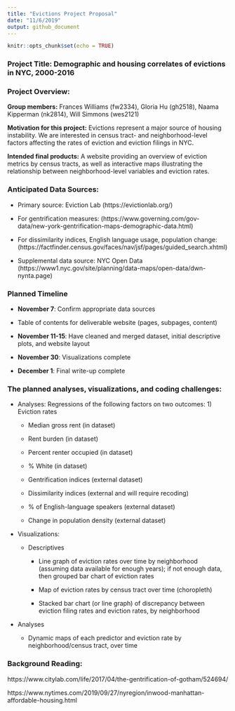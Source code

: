 ```yaml
---
title: "Evictions Project Proposal"
date: "11/6/2019"
output: github_document
---
```


```r
knitr::opts_chunk$set(echo = TRUE)
```


### **Project Title:** Demographic and housing correlates of evictions in NYC, 2000-2016

### **Project Overview:**

**Group members:** Frances Williams (fw2334), Gloria Hu (gh2518), Naama Kipperman (nk2814), Will Simmons (wes2121)

**Motivation for this project:** Evictions represent a major source of housing instability. We are interested in census tract- and neighborhood-level factors affecting the rates of eviction and eviction filings in NYC. 

**Intended final products:** A website providing an overview of eviction metrics by census tracts, as well as interactive maps illustrating the relationship between neighborhood-level variables and eviction rates. 


### **Anticipated Data Sources:**

* Primary source: Eviction Lab (https://evictionlab.org/) 

* For gentrification measures: (https://www.governing.com/gov-data/new-york-gentrification-maps-demographic-data.html)

* For dissimilarity indices, English language usage, population change: (https://factfinder.census.gov/faces/nav/jsf/pages/guided_search.xhtml)

* Supplemental data source: NYC Open Data (https://www1.nyc.gov/site/planning/data-maps/open-data/dwn-nynta.page)

### Planned Timeline


  * **November 7**: Confirm appropriate data sources 

  * Table of contents for deliverable website (pages, subpages, content) 

  * **November 11-15**: Have cleaned and merged dataset, initial descriptive plots, and website layout 

  * **November 30**: Visualizations complete  

  * **December 1**: Final write-up complete 


### The planned analyses, visualizations, and coding challenges:

  * Analyses: Regressions of the following factors on two outcomes: 1) Eviction rates 

      + Median gross rent (in dataset) 

      + Rent burden (in dataset) 

      + Percent renter occupied (in dataset) 

      + % White (in dataset) 

      + Gentrification indices (external dataset) 

      + Dissimilarity indices (external and will require recoding) 

      + % of English-language speakers (external dataset) 

      + Change in population density (external dataset) 

  * Visualizations: 

      + Descriptives 

        * Line graph of eviction rates over time by neighborhood (assuming data available for enough years); if not enough data, then grouped bar chart of eviction rates 

        * Map of eviction rates by census tract over time (choropleth) 

        * Stacked bar chart (or line graph) of discrepancy between eviction filing rates and eviction rates, by neighborhood 

  * Analyses 

    + Dynamic maps of each predictor and eviction rate by neighborhood/census tract, over time 






### Background Reading: 

https://www.citylab.com/life/2017/04/the-gentrification-of-gotham/524694/ 

https://www.nytimes.com/2019/09/27/nyregion/inwood-manhattan-affordable-housing.html 

